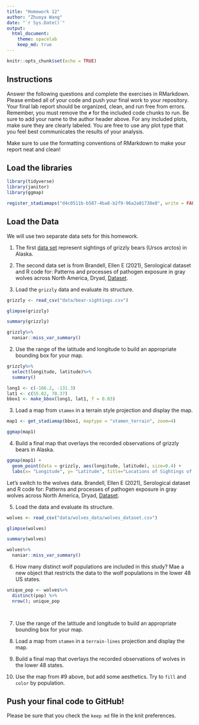 ```yaml
---
title: "Homework 12"
author: "Zhuoya Wang"
date: "`r Sys.Date()`"
output:
  html_document: 
    theme: spacelab
    keep_md: true
---
```


```r
knitr::opts_chunk$set(echo = TRUE)
```

## Instructions
Answer the following questions and complete the exercises in RMarkdown. Please embed all of your code and push your final work to your repository. Your final lab report should be organized, clean, and run free from errors. Remember, you must remove the `#` for the included code chunks to run. Be sure to add your name to the author header above. For any included plots, make sure they are clearly labeled. You are free to use any plot type that you feel best communicates the results of your analysis.  

Make sure to use the formatting conventions of RMarkdown to make your report neat and clean!  

## Load the libraries  
```r
library(tidyverse)
library(janitor)
library(ggmap)
``` 


```r
register_stadiamaps("d4c0511b-b587-4ba8-b2f9-96a2a01738e8", write = FALSE)
```

## Load the Data
We will use two separate data sets for this homework.  

1. The first [data set](https://rcweb.dartmouth.edu/~f002d69/workshops/index_rspatial.html) represent sightings of grizzly bears (Ursos arctos) in Alaska.  

2. The second data set is from Brandell, Ellen E (2021), Serological dataset and R code for: Patterns and processes of pathogen exposure in gray wolves across North America, Dryad, [Dataset](https://doi.org/10.5061/dryad.5hqbzkh51).  

1. Load the `grizzly` data and evaluate its structure.  
```r
grizzly <- read_csv("data/bear-sightings.csv")
```

```r
glimpse(grizzly)
```

```r
summary(grizzly)
```

```r
grizzly%>%
  naniar::miss_var_summary()
```

2. Use the range of the latitude and longitude to build an appropriate bounding box for your map. 
```r
grizzly%>%
  select(longitude, latitude)%>%
  summary()
```

```r
long1 <- c(-166.2, -131.3)
lat1 <- c(55.02, 70.37)
bbox1 <- make_bbox(long1, lat1, f = 0.03)
```



3. Load a map from `stamen` in a terrain style projection and display the map.  
```r
map1 <- get_stadiamap(bbox1, maptype = "stamen_terrain", zoom=4)
```


```r
ggmap(map1)
```

4. Build a final map that overlays the recorded observations of grizzly bears in Alaska.  
```r
ggmap(map1) + 
  geom_point(data = grizzly, aes(longitude, latitude), size=0.4) +
  labs(x= "Longitude", y= "Latitude", title="Locations of Sightings of grizzly bears")
```

Let's switch to the wolves data. Brandell, Ellen E (2021), Serological dataset and R code for: Patterns and processes of pathogen exposure in gray wolves across North America, Dryad, [Dataset](https://doi.org/10.5061/dryad.5hqbzkh51).  

5. Load the data and evaluate its structure.  
```r
wolves <- read_csv("data/wolves_data/wolves_dataset.csv")
```

```r
glimpse(wolves)
```

```r
summary(wolves)
```

```r
wolves%>%
  naniar::miss_var_summary()
```



6. How many distinct wolf populations are included in this study? Mae a new object that restricts the data to the wolf populations in the lower 48 US states.  
```r
unique_pop <- wolves%>%
  distinct(pop) %>%
  nrow(); unique_pop

  
```




7. Use the range of the latitude and longitude to build an appropriate bounding box for your map. 



8.  Load a map from `stamen` in a `terrain-lines` projection and display the map.  

9. Build a final map that overlays the recorded observations of wolves in the lower 48 states.  

10. Use the map from #9 above, but add some aesthetics. Try to `fill` and `color` by population.  

## Push your final code to GitHub!
Please be sure that you check the `keep md` file in the knit preferences. 